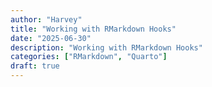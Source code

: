 ```yaml
---
author: "Harvey"
title: "Working with RMarkdown Hooks"
date: "2025-06-30"
description: "Working with RMarkdown Hooks"
categories: ["RMarkdown", "Quarto"]
draft: true
---
```


